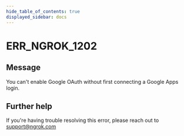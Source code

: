 ```yaml
---
hide_table_of_contents: true
displayed_sidebar: docs
---
```



# ERR_NGROK_1202

## Message

You can't enable Google OAuth without first connecting a Google Apps login.

<ErrorDetails error="err_ngrok_1202" />

## Further help

If you're having trouble resolving this error, please reach out to [support@ngrok.com](mailto:support@ngrok.com?subject=Help%20with%20ERR_NGROK_1202)
